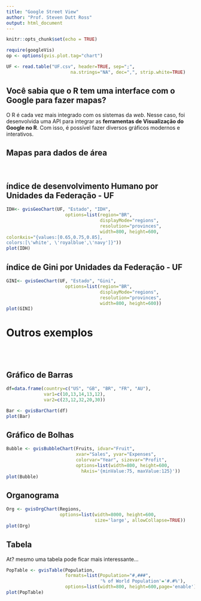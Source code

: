 ```yaml
---
title: "Google Street View"
author: "Prof. Steven Dutt Ross"
output: html_document
---
```


```r
knitr::opts_chunk$set(echo = TRUE)

require(googleVis)
op <- options(gvis.plot.tag="chart")

UF <- read.table("UF.csv", header=TRUE, sep=";", 
                        na.strings="NA", dec=",", strip.white=TRUE)

```

## Você sabia que o R tem uma interface com o Google para fazer mapas?

O R é cada vez mais integrado com os sistemas da *web*. Nesse caso, foi desenvolvida uma API para integrar as **ferramentas de Visualização do Google no R**. Com isso, é possível fazer diversos gráficos modernos e interativos. 

## Mapas para dados de área 
<br>


## índice de desenvolvimento Humano por Unidades da Federação - UF

```r

IDH<- gvisGeoChart(UF, "Estado", "IDH",
                      options=list(region="BR", 
                                   displayMode="regions", 
                                   resolution="provinces",
                                   width=800, height=600,
colorAxis="{values:[0.65,0.75,0.85],
colors:[\'white', \'royalblue',\'navy']}"))
plot(IDH)

```

## índice de Gini por Unidades da Federação - UF

```r

GINI<- gvisGeoChart(UF, "Estado", "Gini",
                      options=list(region="BR", 
                                   displayMode="regions", 
                                   resolution="provinces",
                                   width=800, height=600))
plot(GINI)

```

# Outros exemplos
<br>
<br>


## Gráfico de Barras

```r
df=data.frame(country=c("US", "GB", "BR", "FR", "AU"), 
              var1=c(10,13,14,13,12), 
              var2=c(23,12,32,20,30))

Bar <- gvisBarChart(df)
plot(Bar)

```


## Gráfico de Bolhas

```r

Bubble <- gvisBubbleChart(Fruits, idvar="Fruit", 
                          xvar="Sales", yvar="Expenses",
                          colorvar="Year", sizevar="Profit",
                          options=list(width=800, height=600,
                            hAxis='{minValue:75, maxValue:125}'))
plot(Bubble)

```


## Organograma

```r

Org <- gvisOrgChart(Regions, 
                    options=list(width=8000, height=600,
                                 size='large', allowCollapse=TRUE))
plot(Org)

```

## Tabela
At? mesmo uma tabela pode ficar mais interessante...

```r

PopTable <- gvisTable(Population, 
                      formats=list(Population="#,###",
                                   '% of World Population'='#.#%'),
                      options=list(width=800, height=600,page='enable'))
plot(PopTable)


```

